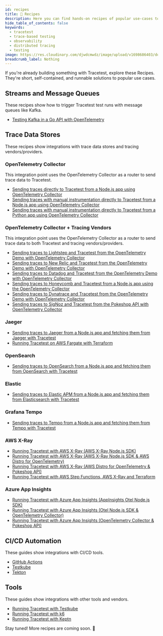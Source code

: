 ```yaml
---
id: recipes
title: 🍱 Recipes
description: Here you can find hands-on recipes of popular use-cases to get started with Tracetest.
hide_table_of_contents: false
keywords:
  - tracetest
  - trace-based testing
  - observability
  - distributed tracing
  - testing
image: https://res.cloudinary.com/djwdcmwdz/image/upload/v1698686403/docs/Blog_Thumbnail_14_rsvkmo.jpg
breadcrumb_label: Nothing
---
```


If you're already building something with Tracetest, explore these Recipes. They're short, self-contained, and runnable solutions to popular use cases.

## Streams and Message Queues

These recipes show how to trigger Tracetest test runs with message queues like Kafka.

- [Testing Kafka in a Go API with OpenTelemetry](./recipes/testing-kafka-go-api-with-opentelemetry-tracetest.mdx)

## Trace Data Stores

These recipes show integrations with trace data stores and tracing vendors/providers.

### OpenTelemetry Collector

This integration point uses the OpenTelemetry Collector as a router to send trace data to Tracetest.

- [Sending traces directly to Tracetest from a Node.js app using OpenTelemetry Collector](./recipes/running-tracetest-without-a-trace-data-store.mdx)
- [Sending traces with manual instrumentation directly to Tracetest from a Node.js app using OpenTelemetry Collector](./recipes/running-tracetest-without-a-trace-data-store-with-manual-instrumentation.md)
- [Sending traces with manual instrumentation directly to Tracetest from a Python app using OpenTelemetry Collector](./recipes/running-python-app-with-opentelemetry-collector-and-tracetest.md)

### OpenTelemetry Collector + Tracing Vendors

This integration point uses the OpenTelemetry Collector as a router to send trace data to both Tracetest and tracing vendors/providers.

- [Sending traces to Lightstep and Tracetest from the OpenTelemetry Demo with OpenTelemetry Collector](./recipes/running-tracetest-with-lightstep.md)
- [Sending traces to New Relic and Tracetest from the OpenTelemetry Demo with OpenTelemetry Collector](./recipes/running-tracetest-with-new-relic.md)
- [Sending traces to Datadog and Tracetest from the OpenTelemetry Demo with OpenTelemetry Collector](./recipes/running-tracetest-with-datadog.md)
- [Sending traces to Honeycomb and Tracetest from a Node.js app using the OpenTelemetry Collector](./recipes/running-tracetest-with-honeycomb.md)
- [Sending traces to Dynatrace and Tracetest from the OpenTelemetry Demo with OpenTelemetry Collector](./recipes/running-tracetest-with-dynatrace.md)
- [Sending traces to SigNoz and Tracetest from the Pokeshop API with OpenTelemetry Collector](./recipes/running-tracetest-with-signoz-pokeshop.md)

### Jaeger

- [Sending traces to Jaeger from a Node.js app and fetching them from Jaeger with Tracetest](./recipes/running-tracetest-with-jaeger.md)
- [Running Tracetest on AWS Fargate with Terraform](./recipes/running-tracetest-with-aws-terraform.md)

### OpenSearch

- [Sending traces to OpenSearch from a Node.js app and fetching them from OpenSearch with Tracetest](./recipes/running-tracetest-with-opensearch.md)

### Elastic

- [Sending traces to Elastic APM from a Node.js app and fetching them from Elasticsearch with Tracetest](./recipes/running-tracetest-with-elasticapm.md)

### Grafana Tempo

- [Sending traces to Tempo from a Node.js app and fetching them from Tempo with Tracetest](./recipes/running-tracetest-with-tempo.md)

### AWS X-Ray

- [Running Tracetest with AWS X-Ray (AWS X-Ray Node.js SDK)](./recipes/running-tracetest-with-aws-x-ray.md)
- [Running Tracetest with AWS X-Ray (AWS X-Ray Node.js SDK & AWS Distro for OpenTelemetry)](./recipes/running-tracetest-with-aws-x-ray-adot.md)
- [Running Tracetest with AWS X-Ray (AWS Distro for OpenTelemetry & Pokeshop API)](./recipes/running-tracetest-with-aws-x-ray-pokeshop.md)
- [Running Tracetest with AWS Step Functions, AWS X-Ray and Terraform](./recipes/running-tracetest-with-step-functions-terraform.md)

### Azure App Insights

- [Running Tracetest with Azure App Insights (AppInsights Otel Node.js SDK)](./recipes/running-tracetest-with-azure-app-insights.md)
- [Running Tracetest with Azure App Insights (Otel Node.js SDK & OpenTelemetry Collector)](./recipes/running-tracetest-with-azure-app-insights-collector.md)
- [Running Tracetest with Azure App Insights (OpenTelemetry Collector & Pokeshop API)](./recipes/running-tracetest-with-azure-app-insights-pokeshop.md)

## CI/CD Automation

These guides show integrations with CI/CD tools.

- [GitHub Actions](../ci-cd-automation/github-actions-pipeline.md)
- [Testkube](../ci-cd-automation/testkube-pipeline.md)
- [Tekton](../ci-cd-automation/tekton-pipeline.md)

## Tools

These guides show integrations with other tools and vendors.

- [Running Tracetest with Testkube](../tools-and-integrations/testkube.md)
- [Running Tracetest with k6](../tools-and-integrations/k6.md)
- [Running Tracetest with Keptn](../tools-and-integrations/keptn.md)

Stay tuned! More recipes are coming soon. 🚀
